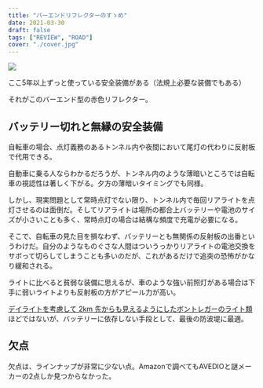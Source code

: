 ```yaml
---
title: "バーエンドリフレクターのすゝめ"
date: 2021-03-30
draft: false
tags: ["REVIEW", "ROAD"]
cover: "./cover.jpg"
---
```


![ ](./cover.jpg)

ここ5年以上ずっと使っている安全装備がある（法規上必要な装備でもある）

それがこのバーエンド型の赤色リフレクター。

<Amzn asin="B07NHGQ2NP">

## バッテリー切れと無縁の安全装備

自転車の場合、点灯義務のあるトンネル内や夜間において尾灯の代わりに反射板で代用できる。

自動車に乗る人ならわかるだろうが、トンネル内のような薄暗いところでは自転車の視認性は著しく下がる。夕方の薄暗いタイミングでも同様。

しかし、現実問題として常時点灯でない限り、トンネル内で毎回リアライトを点灯させるのは面倒だ。そしてリアライトは場所の都合上バッテリーや電池のサイズが小さいことも多く、常時点灯の場合は結構な頻度で充電が必要になる。

そこで、自転車の見た目を損なわず、バッテリーとも無関係の反射板の出番というわけだ。自分のようなものぐさな人間はついうっかりリアライトの電池交換をサボって切らしてしまうことも多いのだが、これがあるだけで追突の恐怖がかなり緩和される。

ライトに比べると貧弱な装備に思えるが、車のような強い前照灯がある場合は下手に弱いライトよりも反射板の方がアピール力が高い。

[デイライトを考慮して 2km 先からも見えるようにしたボントレガーのライト類](https://www.trekbikes.com/jp/ja_JP/daytime_running_lights/)ほどではないが、バッテリーに依存しない手段として、最後の防波堤に最適。

## 欠点

欠点は、ラインナップが非常に少ない点。Amazonで調べてもAVEDIOと謎メーカーの2点しか見つからなかった。

<Amzn asin="B00B5AZ4KA">
